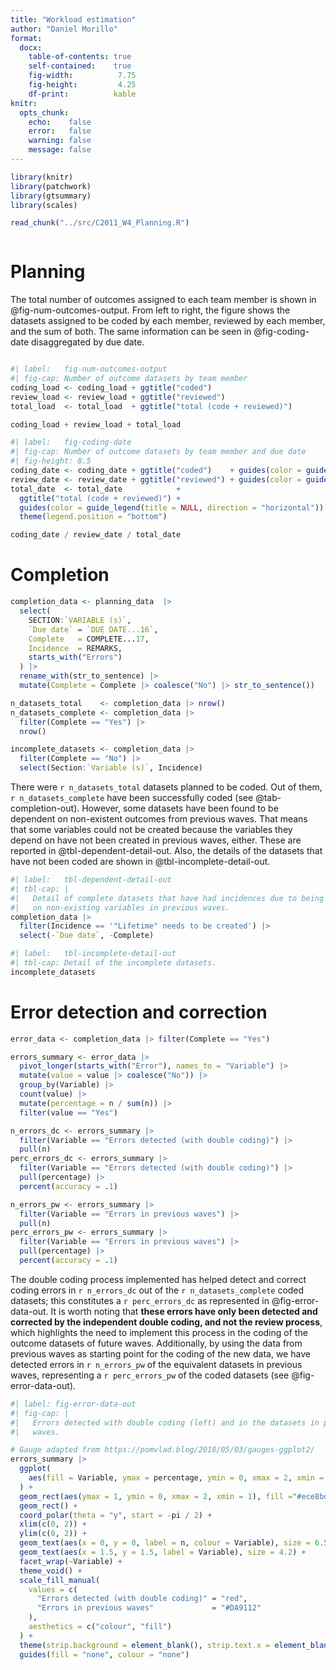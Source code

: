 ```yaml
---
title: "Workload estimation"
author: "Daniel Morillo"
format:
  docx:
    table-of-contents: true
    self-contained:    true
    fig-width:          7.75
    fig-height:         4.25
    df-print:          kable
knitr:
  opts_chunk:
    echo:    false
    error:   false
    warning: false
    message: false
---
```


```r
library(knitr)
library(patchwork)
library(gtsummary)
library(scales)
```

```r
read_chunk("../src/C2011_W4_Planning.R")
```

```r
```

# Planning

The total number of outcomes assigned to each team member is shown in
@fig-num-outcomes-output. From left to right, the figure shows the datasets
assigned to be coded by each member, reviewed by each member, and the sum of
both. The same information can be seen in @fig-coding-date disaggregated by due
date.

```r
```

```r
#| label:   fig-num-outcomes-output
#| fig-cap: Number of outcome datasets by team member
coding_load <- coding_load + ggtitle("coded")
review_load <- review_load + ggtitle("reviewed")
total_load  <- total_load  + ggtitle("total (code + reviewed)")

coding_load + review_load + total_load
```

```r
#| label:   fig-coding-date
#| fig-cap: Number of outcome datasets by team member and due date
#| fig-height: 8.5
coding_date <- coding_date + ggtitle("coded")    + guides(color = guide_none())
review_date <- review_date + ggtitle("reviewed") + guides(color = guide_none())
total_date  <- total_date            +
  ggtitle("total (code + reviewed)") +
  guides(color = guide_legend(title = NULL, direction = "horizontal")) +
  theme(legend.position = "bottom")

coding_date / review_date / total_date
```

# Completion

```r
completion_data <- planning_data  |>
  select(
    SECTION:`VARIABLE (s)`,
    `Due date` = `DUE DATE...16`,
    Complete   = COMPLETE...17,
    Incidence  = REMARKS,
    starts_with("Errors")
  ) |>
  rename_with(str_to_sentence) |>
  mutate(Complete = Complete |> coalesce("No") |> str_to_sentence())

n_datasets_total    <- completion_data |> nrow()
n_datasets_complete <- completion_data |>
  filter(Complete == "Yes") |>
  nrow()

incomplete_datasets <- completion_data |>
  filter(Complete == "No") |>
  select(Section:`Variable (s)`, Incidence)
```

There were `r n_datasets_total` datasets planned to be coded. Out of them,
`r n_datasets_complete` have been successfully coded (see @tab-completion-out).
However, some datasets have been found to be dependent on non-existent outcomes
from previous waves. That means that some variables could not be created because
the variables they depend on have not been created in previous waves, either.
These are reported in @tbl-dependent-detail-out. Also, the details of the
datasets that have not been coded are shown in @tbl-incomplete-detail-out.

```r
#| label:   tbl-dependent-detail-out
#| tbl-cap: |
#|   Detail of complete datasets that have had incidences due to being dependent
#|   on non-existing variables in previous waves.
completion_data |>
  filter(Incidence == '"Lifetime" needs to be created') |>
  select(-`Due date`, -Complete)
```

```r
#| label:   tbl-incomplete-detail-out
#| tbl-cap: Detail of the incomplete datasets.
incomplete_datasets
```

# Error detection and correction

```r
error_data <- completion_data |> filter(Complete == "Yes")

errors_summary <- error_data |>
  pivot_longer(starts_with("Error"), names_to = "Variable") |>
  mutate(value = value |> coalesce("No")) |>
  group_by(Variable) |>
  count(value) |>
  mutate(percentage = n / sum(n)) |>
  filter(value == "Yes")

n_errors_dc <- errors_summary |>
  filter(Variable == "Errors detected (with double coding)") |>
  pull(n)
perc_errors_dc <- errors_summary |>
  filter(Variable == "Errors detected (with double coding)") |>
  pull(percentage) |>
  percent(accuracy = .1)

n_errors_pw <- errors_summary |>
  filter(Variable == "Errors in previous waves") |>
  pull(n)
perc_errors_pw <- errors_summary |>
  filter(Variable == "Errors in previous waves") |>
  pull(percentage) |>
  percent(accuracy = .1)

```

The double coding process implemented has helped detect and correct coding
errors in `r n_errors_dc` out of the `r n_datasets_complete` coded datasets;
this constitutes a `r perc_errors_dc` as represented in @fig-error-data-out.
It is worth noting that **these errors have only been detected and corrected by
the independent double coding, and not the review process**, which highlights
the need to implement this process in the coding of the outcome datasets of
future waves. Additionally, by using the data from previous waves as starting
point for the coding of the new data, we have detected errors in `r n_errors_pw`
of the equivalent datasets in previous waves, representing a `r perc_errors_pw`
of the coded datasets (see @fig-error-data-out).

```r
#| label: fig-error-data-out
#| fig-cap: |
#|   Errors detected with double coding (left) and in the datasets in previous
#|   waves.

# Gauge adapted from https://pomvlad.blog/2018/05/03/gauges-ggplot2/
errors_summary |>
  ggplot(
    aes(fill = Variable, ymax = percentage, ymin = 0, xmax = 2, xmin = 1)
  ) +
  geom_rect(aes(ymax = 1, ymin = 0, xmax = 2, xmin = 1), fill ="#ece8bd") +
  geom_rect() + 
  coord_polar(theta = "y", start = -pi / 2) +
  xlim(c(0, 2)) +
  ylim(c(0, 2)) +
  geom_text(aes(x = 0, y = 0, label = n, colour = Variable), size = 6.5) +
  geom_text(aes(x = 1.5, y = 1.5, label = Variable), size = 4.2) +
  facet_wrap(~Variable) +
  theme_void() +
  scale_fill_manual(
    values = c(
      "Errors detected (with double coding)" = "red",
      "Errors in previous waves"             = "#DA9112"
    ),
    aesthetics = c("colour", "fill")
  ) +
  theme(strip.background = element_blank(), strip.text.x = element_blank()) +
  guides(fill = "none", colour = "none")
```
